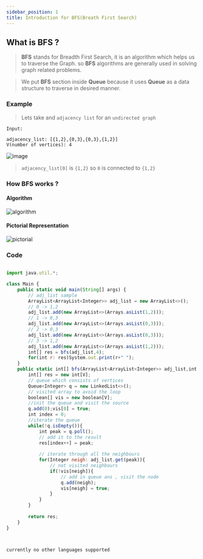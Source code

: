 ```yaml
---
sidebar_position: 1
title: Introduction for BFS(Breath First Search) 
---
```


## What is **BFS** ?


> **BFS** stands for Breadth First Search, it is an algorithm which helps us to traverse the Graph. so **BFS** algorithms are generally used in solving graph related problems.

> We put **BFS** section inside **Queue** because it uses **Queue** as a data structure to traverse in desired manner.

### Example 

> Lets take and `adjacency list` for an `undirected graph`

```
Input:

adjacency_list: [{1,2},{0,3},{0,3},{1,2}]
V(number of vertices): 4
```
![image](./image/graph.png)

>  `adjacency_list[0]` is `{1,2}` so `0` is connected to `{1,2}`

### How BFS works ?


#### Algorithm
![algorithm](https://share.sketchpad.app/22/383-b420-999935.png)

#### Pictorial Representation
![pictorial](https://share.sketchpad.app/22/0e4-0b66-f85828.png)


### Code

<Tabs>
<TabItem value="java" label="Java">

```js

import java.util.*;

class Main {
    public static void main(String[] args) {
        // adj_list sample
        ArrayList<ArrayList<Integer>> adj_list = new ArrayList<>();
        // 0 -> 1,2
        adj_list.add(new ArrayList<>(Arrays.asList(1,2)));
        // 1 -> 0,3
        adj_list.add(new ArrayList<>(Arrays.asList(0,3)));
        // 2 -> 0,3
        adj_list.add(new ArrayList<>(Arrays.asList(0,3)));
        // 3 -> 1,2
        adj_list.add(new ArrayList<>(Arrays.asList(1,2)));
        int[] res = bfs(adj_list,4);
        for(int r: res)System.out.print(r+" ");
    }
    public static int[] bfs(ArrayList<ArrayList<Integer>> adj_list,int V){
        int[] res = new int[V]; 
        // queue which consists of vertices
        Queue<Integer> q = new LinkedList<>(); 
        // visited array to avoid the loop
        boolean[] vis = new boolean[V];
        //init the queue and visit the source
        q.add(0);vis[0] = true;
        int index = 0;
        //iterate the queue
        while(!q.isEmpty()){
            int peak = q.poll();
            // add it to the result
            res[index++] = peak;
            
            // iterate through all the neighbours
            for(Integer neigh: adj_list.get(peak)){
                // not visited neighbours
                if(!vis[neigh]){
                    // add in queue ans , visit the node 
                    q.add(neigh);
                    vis[neigh] = true;
                }
            }
        }
        
        return res;
    }
}

    
```

</TabItem>

<TabItem value="other" label="Other">

```
currently no other languages supported
```

</TabItem>

</Tabs>